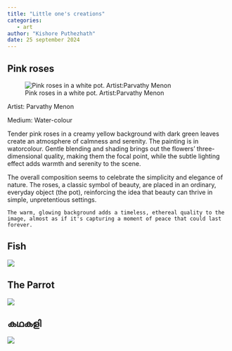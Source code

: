 ```yaml
---
title: "Little one's creations"
categories: 
   - art
author: "Kishore Puthezhath"
date: 25 september 2024
---
```


## Pink roses

![Pink roses in a white pot. Artist:Parvathy Menon](images/IMG_5406.jpeg)

Artist: Parvathy Menon

Medium: Water-colour

Tender pink roses in a creamy yellow background with dark green leaves create an atmosphere of calmness and serenity. The painting is in watorcolour. Gentle blending and shading brings out the flowers’ three-dimensional quality, making them the focal point, while the subtle lighting effect adds warmth and serenity to the scene.

The overall composition seems to celebrate the simplicity and elegance of nature. The roses, a classic symbol of beauty, are placed in an ordinary, everyday object (the pot), reinforcing the idea that beauty can thrive in simple, unpretentious settings.

`The warm, glowing background adds a timeless, ethereal quality to the image, almost as if it's capturing a moment of peace that could last forever.`

## Fish

![](images/IMG_5536.jpeg)

## The Parrot

![](images/IMG_5534.jpeg)

## കഥകളി

![](images/IMG_5533.jpeg)
